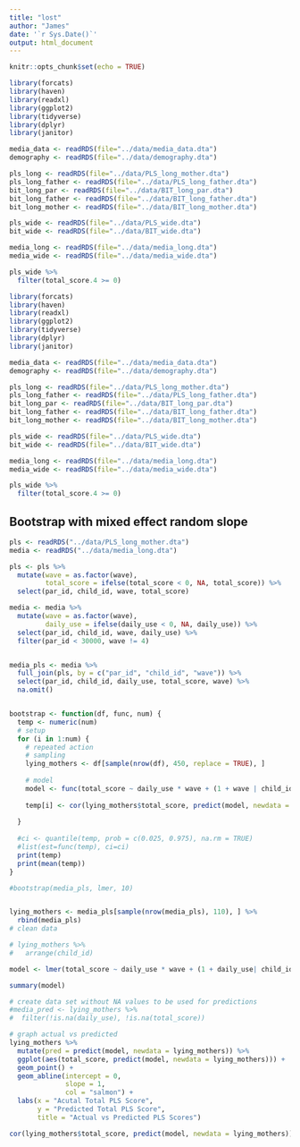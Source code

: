 ```yaml
---
title: "lost"
author: "James"
date: '`r Sys.Date()`'
output: html_document
---
```


```r
knitr::opts_chunk$set(echo = TRUE)
```

```r
library(forcats)
library(haven)
library(readxl)
library(ggplot2)
library(tidyverse)
library(dplyr)
library(janitor)
```

```r
media_data <- readRDS(file="../data/media_data.dta")
demography <- readRDS(file="../data/demography.dta")

pls_long <- readRDS(file="../data/PLS_long_mother.dta")
pls_long_father <- readRDS(file="../data/PLS_long_father.dta")
bit_long_par <- readRDS(file="../data/BIT_long_par.dta")
bit_long_father <- readRDS(file="../data/BIT_long_father.dta")
bit_long_mother <- readRDS(file="../data/BIT_long_mother.dta")

pls_wide <- readRDS(file="../data/PLS_wide.dta")
bit_wide <- readRDS(file="../data/BIT_wide.dta")

media_long <- readRDS(file="../data/media_long.dta")
media_wide <- readRDS(file="../data/media_wide.dta")

pls_wide %>% 
  filter(total_score.4 >= 0)
```

```r
library(forcats)
library(haven)
library(readxl)
library(ggplot2)
library(tidyverse)
library(dplyr)
library(janitor)
```

```r
media_data <- readRDS(file="../data/media_data.dta")
demography <- readRDS(file="../data/demography.dta")

pls_long <- readRDS(file="../data/PLS_long_mother.dta")
pls_long_father <- readRDS(file="../data/PLS_long_father.dta")
bit_long_par <- readRDS(file="../data/BIT_long_par.dta")
bit_long_father <- readRDS(file="../data/BIT_long_father.dta")
bit_long_mother <- readRDS(file="../data/BIT_long_mother.dta")

pls_wide <- readRDS(file="../data/PLS_wide.dta")
bit_wide <- readRDS(file="../data/BIT_wide.dta")

media_long <- readRDS(file="../data/media_long.dta")
media_wide <- readRDS(file="../data/media_wide.dta")

pls_wide %>% 
  filter(total_score.4 >= 0)
```

## Bootstrap with mixed effect random slope

```r
pls <- readRDS("../data/PLS_long_mother.dta")
media <- readRDS("../data/media_long.dta")

pls <- pls %>% 
  mutate(wave = as.factor(wave),
         total_score = ifelse(total_score < 0, NA, total_score)) %>% 
  select(par_id, child_id, wave, total_score)

media <- media %>% 
  mutate(wave = as.factor(wave),
         daily_use = ifelse(daily_use < 0, NA, daily_use)) %>% 
  select(par_id, child_id, wave, daily_use) %>%
  filter(par_id < 30000, wave != 4)


media_pls <- media %>%
  full_join(pls, by = c("par_id", "child_id", "wave")) %>%
  select(par_id, child_id, daily_use, total_score, wave) %>%
  na.omit()


bootstrap <- function(df, func, num) {
  temp <- numeric(num)
  # setup
  for (i in 1:num) {
    # repeated action
    # sampling
    lying_mothers <- df[sample(nrow(df), 450, replace = TRUE), ]
    
    # model
    model <- func(total_score ~ daily_use * wave + (1 + wave | child_id), data = lying_mothers, REML = FALSE)
    
    temp[i] <- cor(lying_mothers$total_score, predict(model, newdata = lying_mothers))
    
  }
  
  #ci <- quantile(temp, prob = c(0.025, 0.975), na.rm = TRUE)
  #list(est=func(temp), ci=ci)
  print(temp)
  print(mean(temp))
}

#bootstrap(media_pls, lmer, 10)


lying_mothers <- media_pls[sample(nrow(media_pls), 110), ] %>% 
  rbind(media_pls)
# clean data

# lying_mothers %>% 
#   arrange(child_id)

model <- lmer(total_score ~ daily_use * wave + (1 + daily_use| child_id), data = lying_mothers, REML = FALSE)

summary(model)

# create data set without NA values to be used for predictions
#media_pred <- lying_mothers %>%
#  filter(!is.na(daily_use), !is.na(total_score))

# graph actual vs predicted
lying_mothers %>%
  mutate(pred = predict(model, newdata = lying_mothers)) %>%
  ggplot(aes(total_score, predict(model, newdata = lying_mothers))) +
  geom_point() +
  geom_abline(intercept = 0,
              slope = 1,
              col = "salmon") +
  labs(x = "Acutal Total PLS Score",
       y = "Predicted Total PLS Score",
       title = "Actual vs Predicted PLS Scores")

cor(lying_mothers$total_score, predict(model, newdata = lying_mothers))

```